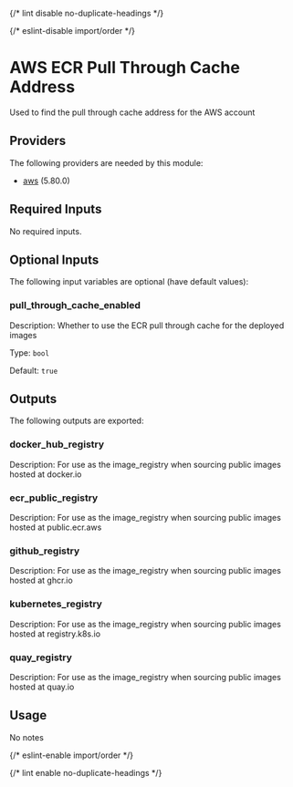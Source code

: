 
{/* lint disable no-duplicate-headings */}

{/* eslint-disable import/order */}

<ModuleHeader name="aws_ecr_pull_through_cache_addresses" sourceHref="https://github.com/Panfactum/stack/tree/__PANFACTUM_VERSION_MAIN__/packages/infrastructure/aws_ecr_pull_through_cache_addresses" status="stable" type="submodule" />

# AWS ECR Pull Through Cache Address

Used to find the pull through cache address for the AWS account

## Providers

The following providers are needed by this module:

* [aws](https://registry.terraform.io/providers/hashicorp/aws/5.80.0/docs) (5.80.0)

## Required Inputs

No required inputs.

## Optional Inputs

The following input variables are optional (have default values):

### pull\_through\_cache\_enabled

Description: Whether to use the ECR pull through cache for the deployed images

Type: `bool`

Default: `true`

## Outputs

The following outputs are exported:

### docker\_hub\_registry

Description: For use as the image\_registry when sourcing public images hosted at docker.io

### ecr\_public\_registry

Description: For use as the image\_registry when sourcing public images hosted at public.ecr.aws

### github\_registry

Description: For use as the image\_registry when sourcing public images hosted at ghcr.io

### kubernetes\_registry

Description: For use as the image\_registry when sourcing public images hosted at registry.k8s.io

### quay\_registry

Description: For use as the image\_registry when sourcing public images hosted at quay.io

## Usage

No notes

{/* eslint-enable import/order */}

{/* lint enable no-duplicate-headings */}
